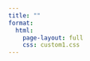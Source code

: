 ```yaml
---
title: ""
format:
  html:
    page-layout: full
    css: custom1.css
---
```


<div class="hero-section">
  <div class="hero-text">

  </div>
</div>


